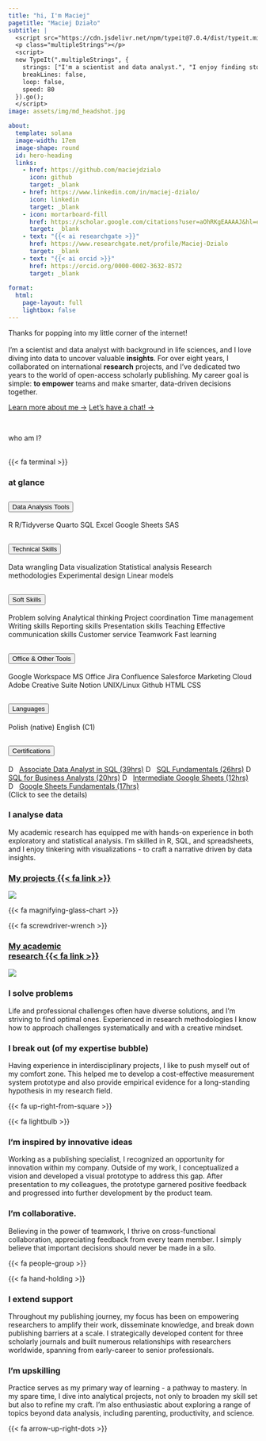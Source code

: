 ```yaml
---
title: "hi, I'm Maciej"
pagetitle: "Maciej Działo"
subtitle: |
  <script src="https://cdn.jsdelivr.net/npm/typeit@7.0.4/dist/typeit.min.js"></script> 
  <p class="multipleStrings"></p>
  <script>
  new TypeIt(".multipleStrings", {
    strings: ["I'm a scientist and data analyst.", "I enjoy finding stories in data."],
    breakLines: false,
    loop: false,
    speed: 80
  }).go();
  </script>
image: assets/img/md_headshot.jpg

about:
  template: solana
  image-width: 17em
  image-shape: round
  id: hero-heading
  links:
    - href: https://github.com/maciejdzialo
      icon: github
      target: _blank
    - href: https://www.linkedin.com/in/maciej-dzialo/
      icon: linkedin
      target: _blank
    - icon: mortarboard-fill
      href: https://scholar.google.com/citations?user=aOhRKgEAAAAJ&hl=en
      target: _blank
    - text: "{{< ai researchgate >}}"
      href: https://www.researchgate.net/profile/Maciej-Dzialo
      target: _blank
    - text: "{{< ai orcid >}}"
      href: https://orcid.org/0000-0002-3632-8572
      target: _blank
      
format: 
  html: 
    page-layout: full
    lightbox: false
---
```


::: {#hero-heading}

Thanks for popping into my little corner of the internet!<br><br>I'm a scientist and data analyst with background in life sciences, and I love diving into data to uncover valuable **insights**. For over eight years, I collaborated on international **research** projects, and I've dedicated two years to the world of open-access scholarly publishing. My career goal is simple: **to empower** teams and make smarter, data-driven decisions together.

[Learn more about me &rarr;](resume/index.qmd){.about-links}
[Let's have a chat! &rarr;](contact/index.qmd){.about-links}

:::
<br>


[who am I?]{#home-heading}
<br><br>

<!-- #0 -->
::: {.grid .grid-left-end}
::: {.g-col-12 .g-col-md-1 .cont-home-icon}
[{{< fa terminal >}}]{.homeicon}
:::
::: {.g-col-12 .g-col-md-11 .cont-light}
### at glance
```{=html}


<div class="accordion bottom-padding no-bg" id="accordion-glance">

<div class="accordion-item">
  <h2 class="accordion-header">
    <button class="accordion-button" type="button" data-bs-toggle="collapse" data-bs-target="#collapseDataAnalysis" aria-expanded="true" aria-controls="collapseDataAnalysis">
      Data Analysis Tools
    </button>
  </h2>
  <div id="collapseDataAnalysis" class="accordion-collapse collapse show" data-bs-parent="#accordion-glance">
    <div class="accordion-body">
      <span class="badge bg-primary">R</span>
      <span class="badge bg-primary">R/Tidyverse</span>
      <span class="badge bg-primary">Quarto</span>
      <span class="badge bg-primary">SQL</span>
      <span class="badge bg-primary">Excel</span>
      <span class="badge bg-primary">Google Sheets</span>
      <span class="badge bg-primary">SAS</span>
    </div>
  </div>
</div>

  <div class="accordion-item">
  <h2 class="accordion-header">
    <button class="accordion-button" type="button" data-bs-toggle="collapse" data-bs-target="#collapseTechnical" aria-expanded="true" aria-controls="collapseTechnical">
      Technical Skills
    </button>
  </h2>
  <div id="collapseTechnical" class="accordion-collapse collapse" data-bs-parent="#accordion-glance">
    <div class="accordion-body">
      <span class="badge bg-secondary">Data wrangling</span>
      <span class="badge bg-secondary">Data visualization</span>
      <span class="badge bg-secondary">Statistical analysis</span>
      <span class="badge bg-secondary">Research methodologies</span>
      <span class="badge bg-secondary">Experimental design</span>
      <span class="badge bg-secondary">Linear models</span>
    </div>
  </div>
</div>

<div class="accordion-item">
  <h2 class="accordion-header">
    <button class="accordion-button" type="button" data-bs-toggle="collapse" data-bs-target="#collapseSoftSkills" aria-expanded="true" aria-controls="collapseSoftSkills">
      Soft Skills
    </button>
  </h2>
  <div id="collapseSoftSkills" class="accordion-collapse collapse" data-bs-parent="#accordion-glance">
    <div class="accordion-body">
      <span class="badge bg-warning text-dark">Problem solving</span>
      <span class="badge bg-warning text-dark">Analytical thinking</span>
      <span class="badge bg-warning text-dark">Project coordination</span>
      <span class="badge bg-warning text-dark">Time management</span>
      <span class="badge bg-warning text-dark">Writing skills</span>
      <span class="badge bg-warning text-dark">Reporting skills</span>
      <span class="badge bg-warning text-dark">Presentation skills</span>
      <span class="badge bg-warning text-dark">Teaching</span>
      <span class="badge bg-warning text-dark">Effective communication skills</span>
      <span class="badge bg-warning text-dark">Customer service</span>
      <span class="badge bg-warning text-dark">Teamwork</span>
      <span class="badge bg-warning text-dark">Fast learning</span>
    </div>
  </div>
</div>

<div class="accordion-item">
  <h2 class="accordion-header">
    <button class="accordion-button" type="button" data-bs-toggle="collapse" data-bs-target="#collapseSoftware" aria-expanded="true" aria-controls="collapseSoftware">
      Office & Other Tools
    </button>
  </h2>
  <div id="collapseSoftware" class="accordion-collapse collapse" data-bs-parent="#accordion-glance">
    <div class="accordion-body">
      <span class="badge bg-success">Google Workspace</span>
      <span class="badge bg-success">MS Office</span>
      <span class="badge bg-success">Jira</span>
      <span class="badge bg-success">Confluence</span>
      <span class="badge bg-success">Salesforce Marketing Cloud</span>
      <span class="badge bg-success">Adobe Creative Suite</span>
      <span class="badge bg-success">Notion</span>
      <span class="badge bg-success">UNIX/Linux</span>
      <span class="badge bg-success">Github</span>
      <span class="badge bg-success">HTML</span>
      <span class="badge bg-success">CSS</span>
    </div>
  </div>
</div>

<div class="accordion-item">
  <h2 class="accordion-header">
    <button class="accordion-button" type="button" data-bs-toggle="collapse" data-bs-target="#collapseLanguages" aria-expanded="true" aria-controls="collapseLanguages">
      Languages
    </button>
  </h2>
  <div id="collapseLanguages" class="accordion-collapse collapse" data-bs-parent="#accordion-glance">
    <div class="accordion-body">
      <span class="badge bg-info">Polish (native)</span>
      <span class="badge bg-info">English (C1)</span>
    </div>
  </div>
</div>

<div class="accordion-item">
  <h2 class="accordion-header">
    <button class="accordion-button" type="button" data-bs-toggle="collapse" data-bs-target="#collapseDataCamp" aria-expanded="true" aria-controls="collapseDataCamp">
      Certifications
    </button>
  </h2>
  <div id="collapseDataCamp" class="accordion-collapse collapse" data-bs-parent="#accordion-glance">
    <div class="accordion-body">
      <a href="https://www.datacamp.com/completed/statement-of-accomplishment/track/f89eef43b469e7a0c348fc86541c101589c1ec01" target="_blank"><span class="badge bg-dark"><img class="badge-icon" src="https://www.svgrepo.com/show/349332/datacamp.svg" alt="DataCamp Logo" height="1em">Associate Data Analyst in SQL (39hrs)</span></a>
      <a href="https://www.datacamp.com/completed/statement-of-accomplishment/track/630874bff6af1e44db9a445b0c1b71b61aed954c" target="_blank"><span class="badge bg-dark"><img class="badge-icon" src="https://www.svgrepo.com/show/349332/datacamp.svg" alt="DataCamp Logo" height="1em">SQL Fundamentals (26hrs)</span></a>
      <a href="https://www.datacamp.com/completed/statement-of-accomplishment/track/c476eb490230bc15664112a7fe141c30ca25e883" target="_blank"><span class="badge bg-dark"><img class="badge-icon" src="https://www.svgrepo.com/show/349332/datacamp.svg" alt="DataCamp Logo" height="1em">SQL for Business Analysts (20hrs)</span></a>
      <a href="https://www.datacamp.com/completed/statement-of-accomplishment/track/5cc41d69a48c66e8f4b2c77eea784375fbd91841" target="_blank"><span class="badge bg-dark"><img class="badge-icon" src="https://www.svgrepo.com/show/349332/datacamp.svg" alt="DataCamp Logo" height="1em">Intermediate Google Sheets (12hrs)</span></a>
      <a href="https://www.datacamp.com/completed/statement-of-accomplishment/track/d4632dce5e4a9cc8dd3c0f2b522fc7c9d6b305a5" target="_blank"><span class="badge bg-dark"><img class="badge-icon" src="https://www.svgrepo.com/show/349332/datacamp.svg" alt="DataCamp Logo" height="1em">Google Sheets Fundamentals (17hrs)</span></a>
      <br><span>(Click to see the details)</span>
    </div>
  </div>
</div>


</div>

<style>
  .badge .badge-icon {
    width: auto;
    height: 1em;
    margin-right: .5rem;
    margin-bottom: .1rem;
  }
</style>



```
:::
:::

<!-- #1 -->
::: {.grid .grid-right}
::: {.g-col-12 .g-col-md-7 .cont-light}
### I analyse data
My academic research has equipped me with hands-on experience in both exploratory and statistical analysis. I'm skilled in R, SQL, and spreadsheets, and I enjoy tinkering with visualizations - to craft a narrative driven by data insights.
:::
::: {.g-col-12 .g-col-md-4 .cont-light-img}
### [My projects {{< fa link >}}](posts/index.qmd)
![](https://images.unsplash.com/photo-1504639725590-34d0984388bd?q=80&w=1974&auto=format&fit=crop&ixlib=rb-4.0.3&ixid=M3wxMjA3fDB8MHxwaG90by1wYWdlfHx8fGVufDB8fHx8fA%3D%3D)
:::
::: {.g-col-12 .g-col-md-1 .cont-home-icon}
[{{< fa magnifying-glass-chart >}}]{.homeicon}
:::
:::

<!-- #2 -->
::: {.grid .grid-left}
::: {.g-col-12 .g-col-md-1 .cont-home-icon}
[{{< fa screwdriver-wrench >}}]{.homeicon}
:::
::: {.g-col-12 .g-col-md-4 .cont-light-img}
### [My academic<br>research {{< fa link >}}](https://scholar.google.com/citations?user=aOhRKgEAAAAJ&hl=en){target="_blank"}
![](https://images.unsplash.com/photo-1468487422149-5edc5034604f?q=80&w=1887&auto=format&fit=crop&ixlib=rb-4.0.3&ixid=M3wxMjA3fDB8MHxwaG90by1wYWdlfHx8fGVufDB8fHx8fA%3D%3D)
:::
::: {.g-col-12 .g-col-md-7 .cont-light}
### I solve problems 
Life and professional challenges often have diverse solutions, and I'm striving to find optimal ones. Experienced in research methodologies I know how to approach challenges systematically and with a creative mindset.
:::
:::

<!-- #3 -->
::: {.grid .grid-right}
::: {.g-col-12 .g-col-md-11 .cont-light}
### I break out (of my expertise bubble)
Having experience in interdisciplinary projects, I like to push myself out of my comfort zone. This helped me to develop a cost-effective measurement system prototype and also provide empirical evidence for a long-standing hypothesis in my research field.
:::
::: {.g-col-12 .g-col-md-1 .cont-home-icon}
[{{< fa up-right-from-square >}}]{.homeicon}
:::
:::

<!-- #4 -->
::: {.grid .grid-left}
::: {.g-col-12 .g-col-md-1 .cont-home-icon}
[{{< fa lightbulb >}}]{.homeicon}
:::
::: {.g-col-12 .g-col-md-11 .cont-light}
### I'm inspired by innovative ideas 
Working as a publishing specialist, I recognized an opportunity for innovation within my company. Outside of my work, I conceptualized a vision and developed a visual prototype to address this gap. After presentation to my colleagues, the prototype garnered positive feedback and progressed into further development by the product team.
:::
:::

<!-- #5 -->
::: {.grid .grid-right}
::: {.g-col-12 .g-col-md-11 .cont-light}
### I’m collaborative.
Believing in the power of teamwork, I thrive on cross-functional collaboration, appreciating feedback from every team member. I simply believe that important decisions should never be made in a silo.
:::
::: {.g-col-12 .g-col-md-1 .cont-home-icon}
[{{< fa people-group >}}]{.homeicon}
:::
:::

<!-- #6 -->
::: {.grid .grid-left-top-bottom}
::: {.g-col-12 .g-col-md-1 .cont-home-icon}
[{{< fa hand-holding >}}]{.homeicon}
:::
::: {.g-col-12 .g-col-md-11 .cont-light}
### I extend support
Throughout my publishing journey, my focus has been on empowering researchers to amplify their work, disseminate knowledge, and break down publishing barriers at a scale. I strategically developed content for three scholarly journals and built numerous relationships with researchers worldwide, spanning from early-career to senior professionals.
:::
:::

<!-- #7 -->
::: {.grid .grid-right-end}
::: {.g-col-12 .g-col-md-11 .cont-light}
### I’m upskilling
Practice serves as my primary way of learning - a pathway to mastery. In my spare time, I dive into analytical projects, not only to broaden my skill set but also to refine my craft. I'm also enthusiastic about exploring a range of topics beyond data analysis, including parenting, productivity, and science.
:::
::: {.g-col-12 .g-col-md-1 .cont-home-icon}
[{{< fa arrow-up-right-dots >}}]{.homeicon}
:::
:::
